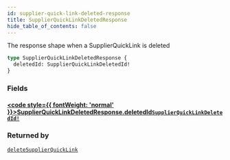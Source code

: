 ```yaml
---
id: supplier-quick-link-deleted-response
title: SupplierQuickLinkDeletedResponse
hide_table_of_contents: false
---
```








The response shape when a SupplierQuickLink is deleted

```graphql
type SupplierQuickLinkDeletedResponse {
  deletedId: SupplierQuickLinkDeletedId!
}
```


### Fields

#### [<code style={{ fontWeight: 'normal' }}>SupplierQuickLinkDeletedResponse.<b>deletedId</b></code>](#)<Bullet />[`SupplierQuickLinkDeletedId!`](/supply/api/graphql-admin/reference/objects/supplier-quick-link-deleted-id) <Badge class="secondary" text="non-null"/> <Badge class="secondary" text="object"/>
> 
> 



### Returned by

[`deleteSupplierQuickLink`](/supply/api/graphql-admin/reference/mutations/delete-supplier-quick-link)  <Badge class="secondary" text="mutation"/>




